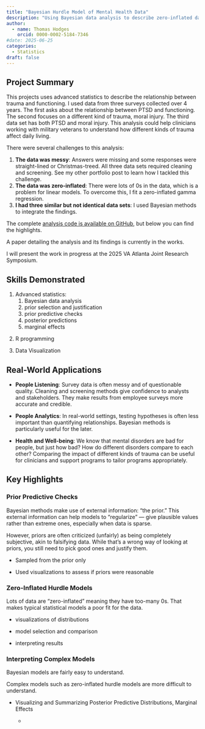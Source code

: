 ```yaml
---
title: "Bayesian Hurdle Model of Mental Health Data"
description: "Using Bayesian data analysis to describe zero-inflated data"
author:
  - name: Thomas Hodges
    orcid: 0000-0002-5184-7346
#date: 2025-06-25
categories: 
  - Statistics
draft: false
---
```


## Project Summary

This projects uses advanced statistics to describe the relationship between trauma and functioning. I used data from three surveys collected over 4 years. The first asks about the relationship between PTSD and functioning. The second focuses on a different kind of trauma, moral injury. The third data set has both PTSD and moral injury. This analysis could help clinicians working with military veterans to understand how different kinds of trauma affect daily living.

There were several challenges to this analysis:

1.  **The data was messy**: Answers were missing and some responses were straight-lined or Christmas-treed. All three data sets required cleaning and screening. See my other portfolio post to learn how I tackled this challenge.
2.  **The data was zero-inflated**: There were lots of 0s in the data, which is a problem for linear models. To overcome this, I fit a zero-inflated gamma regression.
3.  **I had three similar but not identical data sets**: I used Bayesian methods to integrate the findings.

The complete [analysis code is available on GitHub](https://github.com/TJH-RESEARCH/trauma-psychosocial-functioning), but below you can find the highlights.

A paper detailing the analysis and its findings is currently in the works.

I will present the work in progress at the 2025 VA Atlanta Joint Research Symposium.

## Skills Demonstrated

1.  Advanced statistics:
    1.  Bayesian data analysis
    2.  prior selection and justification
    3.  prior predictive checks
    4.  posterior predictions
    5.  marginal effects

<!-- -->

2.  R programming

3.  Data Visualization

## Real-World Applications

-   **People Listening**: Survey data is often messy and of questionable quality. Cleaning and screening methods give confidence to analysts and stakeholders. They make results from employee surveys more accurate and credible.

-   **People Analytics**: In real-world settings, testing hypotheses is often less important than quantifying relationships. Bayesian methods is particularly useful for the later.

-   **Health and Well-being**: We know that mental disorders are bad for people, but just how bad? How do different disorders compare to each other? Comparing the impact of different kinds of trauma can be useful for clinicians and support programs to tailor programs appropriately.

## Key Highlights

### **Prior Predictive Checks**

Bayesian methods make use of external information: "the prior." This external information can help models to "regularize" — give plausible values rather than extreme ones, especially when data is sparse.

However, priors are often criticized (unfairly) as being completely subjective, akin to falsifying data. While that's a wrong way of looking at priors, you still need to pick good ones and justify them.

-   Sampled from the prior only

-   Used visualizations to assess if priors were reasonable

### Zero-Inflated Hurdle Models

Lots of data are "zero-inflated" meaning they have too-many 0s. That makes typical statistical models a poor fit for the data.

-   visualizations of distributions

-   model selection and comparison

-   interpreting results

### Interpreting Complex Models

Bayesian models are fairly easy to understand.

Complex models such as zero-inflated hurdle models are more difficult to understand.

-   Visualizing and Summarizing Posterior Predictive Distributions, Marginal Effects

    -   
